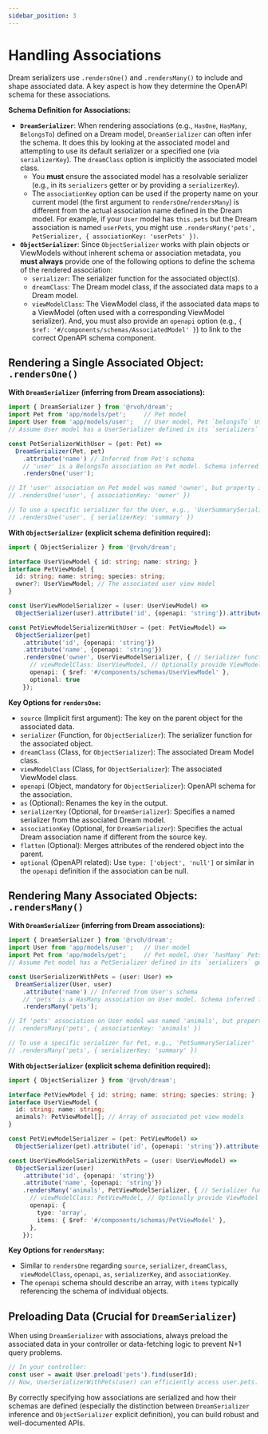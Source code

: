 ```yaml
---
sidebar_position: 3
---
```


# Handling Associations

Dream serializers use `.rendersOne()` and `.rendersMany()` to include and shape associated data. A key aspect is how they determine the OpenAPI schema for these associations.

**Schema Definition for Associations:**

*   **`DreamSerializer`**: When rendering associations (e.g., `HasOne`, `HasMany`, `BelongsTo`) defined on a Dream model, `DreamSerializer` can often infer the schema. It does this by looking at the associated model and attempting to use its default serializer or a specified one (via `serializerKey`). The `dreamClass` option is implicitly the associated model class.
    *   You **must** ensure the associated model has a resolvable serializer (e.g., in its `serializers` getter or by providing a `serializerKey`).
    *   The `associationKey` option can be used if the property name on your current model (the first argument to `rendersOne`/`rendersMany`) is different from the actual association name defined in the Dream model. For example, if your `User` model has `this.pets` but the Dream association is named `userPets`, you might use `.rendersMany('pets', PetSerializer, { associationKey: 'userPets' })`.
*   **`ObjectSerializer`**: Since `ObjectSerializer` works with plain objects or ViewModels without inherent schema or association metadata, you **must always** provide one of the following options to define the schema of the rendered association:
    *   `serializer`: The serializer function for the associated object(s).
    *   `dreamClass`: The Dream model class, if the associated data maps to a Dream model.
    *   `viewModelClass`: The ViewModel class, if the associated data maps to a ViewModel (often used with a corresponding ViewModel serializer).
    And, you must also provide an `openapi` option (e.g., `{ $ref: '#/components/schemas/AssociatedModel' }`) to link to the correct OpenAPI schema component.

## Rendering a Single Associated Object: `.rendersOne()`

**With `DreamSerializer` (inferring from Dream associations):**

```typescript
import { DreamSerializer } from '@rvoh/dream';
import Pet from 'app/models/pet';     // Pet model
import User from 'app/models/user';   // User model, Pet `belongsTo` User
// Assume User model has a UserSerializer defined in its `serializers` getter as `default`

const PetSerializerWithUser = (pet: Pet) =>
  DreamSerializer(Pet, pet)
    .attribute('name') // Inferred from Pet's schema
    // 'user' is a BelongsTo association on Pet model. Schema inferred from User's default serializer.
    .rendersOne('user');

// If 'user' association on Pet model was named 'owner', but property is 'user':
// .rendersOne('user', { associationKey: 'owner' })

// To use a specific serializer for the User, e.g., 'UserSummarySerializer'
// .rendersOne('user', { serializerKey: 'summary' })
```

**With `ObjectSerializer` (explicit schema definition required):**

```typescript
import { ObjectSerializer } from '@rvoh/dream';

interface UserViewModel { id: string; name: string; }
interface PetViewModel {
  id: string; name: string; species: string;
  owner?: UserViewModel; // The associated user view model
}

const UserViewModelSerializer = (user: UserViewModel) =>
  ObjectSerializer(user).attribute('id', {openapi: 'string'}).attribute('name', {openapi: 'string'});

const PetViewModelSerializerWithUser = (pet: PetViewModel) =>
  ObjectSerializer(pet)
    .attribute('id', {openapi: 'string'})
    .attribute('name', {openapi: 'string'})
    .rendersOne('owner', UserViewModelSerializer, { // Serializer function provided
      // viewModelClass: UserViewModel, // Optionally provide ViewModel class
      openapi: { $ref: '#/components/schemas/UserViewModel' },
      optional: true
    });
```

**Key Options for `rendersOne`:**

*   `source` (Implicit first argument): The key on the parent object for the associated data.
*   `serializer` (Function, for `ObjectSerializer`): The serializer function for the associated object.
*   `dreamClass` (Class, for `ObjectSerializer`): The associated Dream Model class.
*   `viewModelClass` (Class, for `ObjectSerializer`): The associated ViewModel class.
*   `openapi` (Object, mandatory for `ObjectSerializer`): OpenAPI schema for the association.
*   `as` (Optional): Renames the key in the output.
*   `serializerKey` (Optional, for `DreamSerializer`): Specifies a named serializer from the associated Dream model.
*   `associationKey` (Optional, for `DreamSerializer`): Specifies the actual Dream association name if different from the source key.
*   `flatten` (Optional): Merges attributes of the rendered object into the parent.
*   `optional` (OpenAPI related): Use `type: ['object', 'null']` or similar in the `openapi` definition if the association can be null.

## Rendering Many Associated Objects: `.rendersMany()`

**With `DreamSerializer` (inferring from Dream associations):**

```typescript
import { DreamSerializer } from '@rvoh/dream';
import User from 'app/models/user';   // User model
import Pet from 'app/models/pet';     // Pet model, User `hasMany` Pets
// Assume Pet model has a PetSerializer defined in its `serializers` getter as `default`

const UserSerializerWithPets = (user: User) =>
  DreamSerializer(User, user)
    .attribute('name') // Inferred from User's schema
    // 'pets' is a HasMany association on User model. Schema inferred from Pet's default serializer.
    .rendersMany('pets');

// If 'pets' association on User model was named 'animals', but property is 'pets':
// .rendersMany('pets', { associationKey: 'animals' })

// To use a specific serializer for Pet, e.g., 'PetSummarySerializer'
// .rendersMany('pets', { serializerKey: 'summary' })
```

**With `ObjectSerializer` (explicit schema definition required):**

```typescript
import { ObjectSerializer } from '@rvoh/dream';

interface PetViewModel { id: string; name: string; species: string; }
interface UserViewModel {
  id: string; name: string;
  animals?: PetViewModel[]; // Array of associated pet view models
}

const PetViewModelSerializer = (pet: PetViewModel) =>
  ObjectSerializer(pet).attribute('id', {openapi: 'string'}).attribute('name', {openapi: 'string'});

const UserViewModelSerializerWithPets = (user: UserViewModel) =>
  ObjectSerializer(user)
    .attribute('id', {openapi: 'string'})
    .attribute('name', {openapi: 'string'})
    .rendersMany('animals', PetViewModelSerializer, { // Serializer function provided
      // viewModelClass: PetViewModel, // Optionally provide ViewModel class
      openapi: {
        type: 'array',
        items: { $ref: '#/components/schemas/PetViewModel' },
      },
    });
```

**Key Options for `rendersMany`:**

*   Similar to `rendersOne` regarding `source`, `serializer`, `dreamClass`, `viewModelClass`, `openapi`, `as`, `serializerKey`, and `associationKey`.
*   The `openapi` schema should describe an array, with `items` typically referencing the schema of individual objects.

## Preloading Data (Crucial for `DreamSerializer`)

When using `DreamSerializer` with associations, always preload the associated data in your controller or data-fetching logic to prevent N+1 query problems.

```typescript
// In your controller:
const user = await User.preload('pets').find(userId);
// Now, UserSerializerWithPets(user) can efficiently access user.pets.
```

By correctly specifying how associations are serialized and how their schemas are defined (especially the distinction between `DreamSerializer` inference and `ObjectSerializer` explicit definition), you can build robust and well-documented APIs.
